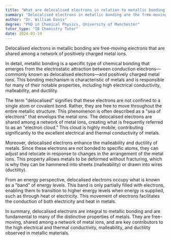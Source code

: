 ```yaml
---
title: "What are delocalised electrons in relation to metallic bonding?"
summary: "Delocalised electrons in metallic bonding are the free-moving electrons shared among a network of positively charged ions."
author: "Dr. William Davis"
degree: "PhD in Chemical Physics, University of Manchester"
tutor_type: "IB Chemistry Tutor"
date: 2024-03-19
---
```


Delocalised electrons in metallic bonding are free-moving electrons that are shared among a network of positively charged metal ions.

In detail, metallic bonding is a specific type of chemical bonding that emerges from the electrostatic attraction between conduction electrons—commonly known as delocalised electrons—and positively charged metal ions. This bonding mechanism is characteristic of metals and is responsible for many of their notable properties, including high electrical conductivity, malleability, and ductility.

The term "delocalised" signifies that these electrons are not confined to a single atom or covalent bond. Rather, they are free to move throughout the entire metallic structure. This phenomenon is often described as a "sea of electrons" that envelops the metal ions. The delocalised electrons are shared among a network of metal ions, creating what is frequently referred to as an "electron cloud." This cloud is highly mobile, contributing significantly to the excellent electrical and thermal conductivity of metals.

Moreover, delocalised electrons enhance the malleability and ductility of metals. Since these electrons are not bonded to specific atoms, they can adjust and relocate in response to changes in the arrangement of the metal ions. This property allows metals to be deformed without fracturing, which is why they can be hammered into sheets (malleability) or drawn into wires (ductility).

From an energy perspective, delocalised electrons occupy what is known as a "band" of energy levels. This band is only partially filled with electrons, enabling them to transition to higher energy levels when energy is supplied, such as through heat or electricity. This movement of electrons facilitates the conduction of both electricity and heat in metals.

In summary, delocalised electrons are integral to metallic bonding and are fundamental to many of the distinctive properties of metals. They are free-moving, shared among a network of metal ions, and are key contributors to the high electrical and thermal conductivity, malleability, and ductility observed in metallic materials.
    